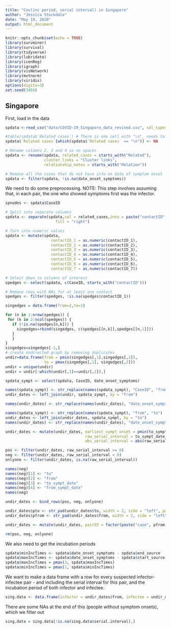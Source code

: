 ```yaml
---
title: "Cov(inc period, serial interval) in Singapore"
author: "Jessica Stockdale"
date: "May 19, 2020"
output: html_document
---
```


```r
knitr::opts_chunk$set(echo = TRUE)
library(survminer)
library(survival)
library(tidyverse)
library(lubridate)
library(icenReg)
library(igraph)
library(visNetwork)
library(mvtnorm)
library(viridis)
options(digits=3)
set.seed(3456)
```

## Singapore

First, load in the data

```r
spdata <-read_csv("data/COVID-19_Singapore_data_revised.csv", col_types = list(presumed_infected_date = col_datetime()))

#table(spdata$`Related cases`) # There is one cell with "\n", needs to be changed to 'NA'
spdata$`Related cases`[which(spdata$`Related cases` == "\n")] <- NA

# Rename columns 2, 3 and 4 so no spaces
spdata <- rename(spdata, related_cases = starts_with("Related"),
                 cluster_links = "Cluster links",
                 relationship_notes = starts_with("Relation"))

# Remove all the cases that do not have info on date of symptom onset 
spdata <- filter(spdata, !is.na(date_onset_symptoms)) 

```

We need to do some preprocessing. NOTE: This step involves assuming that, in each pair, the one who showed symptoms first was the infector. 

```r
spnodes <- spdata$CaseID

# Split into separate columns
spdata <- separate(spdata,col = related_cases,into = paste("contactID", 1:7, sep = "_"),
                      fill = "right")

# Turn into numeric values
spdata <- mutate(spdata, 
                    contactID_1 = as.numeric(contactID_1),
                    contactID_2 = as.numeric(contactID_2),
                    contactID_3 = as.numeric(contactID_3),
                    contactID_4 = as.numeric(contactID_4),
                    contactID_5 = as.numeric(contactID_5),
                    contactID_6 = as.numeric(contactID_6),
                    contactID_7 = as.numeric(contactID_7))

# Select down to columns of interest
spedges <- select(spdata, c(CaseID, starts_with("contactID")))

# Remove rows with NAs for at least one contact
spedges <- filter(spedges, !is.na(spedges$contactID_1)) 

singedges = data.frame(from=2,to=1) 

for (n in 1:nrow(spedges)) {
 for (k in 2:ncol(spedges)) { 
   if (!is.na(spedges[n,k])) {
     singedges=rbind(singedges, c(spedges[[n,k]],spedges[[n,1]])) 
   }  
   }
}
singedges=singedges[-1,]
# create undirected graph by removing duplicates
undir=data.frame(from = pmin(singedges[,1],singedges[,2]),  
                 to = pmax(singedges[,1], singedges[,2]))
undir = unique(undir)
undir = undir[-which(undir[,1]==undir[,2]),]

spdata_sympt <- select(spdata, CaseID, date_onset_symptoms)

names(spdata_sympt) <- str_replace(names(spdata_sympt), "CaseID", "from")
undir_dates <- left_join(undir, spdata_sympt, by = "from")

names(undir_dates) <- str_replace(names(undir_dates), "date_onset_symptoms", "from_sympt_date")

names(spdata_sympt) <- str_replace(names(spdata_sympt), "from", "to")
undir_dates <- left_join(undir_dates, spdata_sympt, by = "to")
names(undir_dates) <- str_replace(names(undir_dates), "date_onset_symptoms", "to_sympt_date")

undir_dates <- mutate(undir_dates, earliest_sympt_onset = pmin(to_sympt_date, from_sympt_date, na.rm = T), 
                                   raw_serial_interval = to_sympt_date - from_sympt_date,   #5 NAs because only 1 case in the pair has a date of symptom onset
                                   abs_serial_interval = abs(raw_serial_interval))

pos <- filter(undir_dates, raw_serial_interval >= 0)
neg <- filter(undir_dates, raw_serial_interval < 0)
onlyone <- filter(undir_dates, is.na(raw_serial_interval))

names(neg)
names(neg)[1] <- "to"
names(neg)[2] <- "from"
names(neg)[3] <- "to_sympt_date"
names(neg)[4] <- "from_sympt_date"
names(neg)

undir_dates <- bind_rows(pos, neg, onlyone)

undir_dates$pto <- str_pad(undir_dates$to, width = 2, side = "left", pad = "0")
undir_dates$pfrom <- str_pad(undir_dates$from, width = 2, side = "left", pad = "0")

undir_dates <- mutate(undir_dates, pairID = factor(paste("case", pfrom, "-", "case", pto, sep = "")))

rm(pos, neg, onlyone)

```

We also need to get the incubation periods

```r
spdata$minIncTimes <- spdata$date_onset_symptoms - spdata$end_source
spdata$maxIncTimes <- spdata$date_onset_symptoms - spdata$start_source
spdata$maxIncTimes = pmax(3, spdata$maxIncTimes)
spdata$minIncTimes = pmax(1, spdata$minIncTimes)

```

We want to make a data frame with a row for every suspected infector-infectee pair - and including the serial interval for this pair, and the incubation period of both infector and infectee. 

```r

sing.data <- data.frame(infector = undir_dates$from, infectee = undir_dates$to, serial.interval = undir_dates$abs_serial_interval, inc.infector.min = spdata$minIncTimes[match(undir_dates$from,spdata$CaseID)], inc.infector.max = spdata$maxIncTimes[match(undir_dates$from,spdata$CaseID)], inc.infectee.min =  spdata$minIncTimes[match(undir_dates$to,spdata$CaseID)], inc.infectee.max = spdata$maxIncTimes[match(undir_dates$to,spdata$CaseID)])

```

There are some NAs at the end of this (people without symptom onsets), which we filter out

```r

sing.data = sing.data[!is.na(sing.data$serial.interval),]

```
